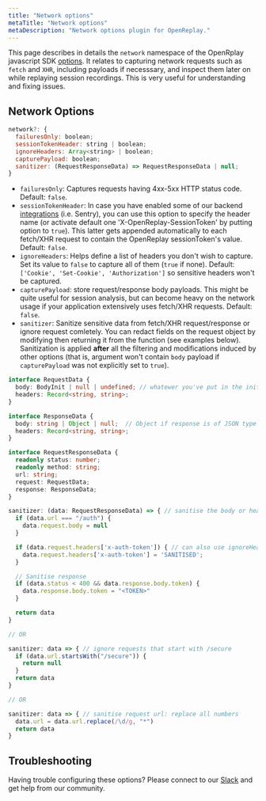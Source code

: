 ```yaml
---
title: "Network options"
metaTitle: "Network options"
metaDescription: "Network options plugin for OpenReplay."
---
```



This page describes in details the `network` namespace of the OpenRplay javascript SDK [options](/installation/javascript-sdk/#options). It relates to capturing network requests such as `fetch` and `XHR`, including payloads if necesssary, and inspect them later on while replaying session recordings. This is very useful for understanding and fixing issues.

<!-- If you'd like to watch a Video Tutorial about the Fetch plugin, check out [this YouTube video](https://www.youtube.com/watch?v=YFCKstPZzZg). -->

## Network Options

```js
network?: {
  failuresOnly: boolean;
  sessionTokenHeader: string | boolean;
  ignoreHeaders: Array<string> | boolean;
  capturePayload: boolean;
  sanitizer: (RequestResponseData) => RequestResponseData | null;
}
```

- `failuresOnly`: Captures requests having 4xx-5xx HTTP status code. Default: `false`.
- `sessionTokenHeader`: In case you have enabled some of our backend [integrations](/integrations) (i.e. Sentry), you can use this option to specify the header name (or activate default one 'X-OpenReplay-SessionToken' by putting option to `true`). This latter gets appended automatically to each fetch/XHR request to contain the OpenReplay sessionToken's value. Default: `false`.
- `ignoreHeaders`: Helps define a list of headers you don't wish to capture. Set its value to `false` to capture all of them (`true` if none). Default: `['Cookie', 'Set-Cookie', 'Authorization']` so sensitive headers won't be captured.
- `capturePayload`: store request/response body payloads. This might be quite useful for session analysis, but can become heavy on the network usage if your application extensively uses fetch/XHR requests. Default: `false`.
- `sanitizer`: Sanitize sensitive data from fetch/XHR request/response or ignore request comletely. You can redact fields on the request object by modifying then returning it from the function (see examples below). Sanitization is applied **after** all the filtering and modifications induced by other options (that is, argument won't contain `body` payload if `capturePayload` was not explicitly set to `true`).

```typescript
interface RequestData {
  body: BodyInit | null | undefined; // whatewer you've put in the init.body in fetch(url, init) or xhr.send(body)
  headers: Record<string, string>;
}

interface ResponseData {
  body: string | Object | null;  // Object if response is of JSON type
  headers: Record<string, string>;
}

interface RequestResponseData {
  readonly status: number;
  readonly method: string;
  url: string;
  request: RequestData;
  response: ResponseData;
}

sanitizer: (data: RequestResponseData) => { // sanitise the body or headers
  if (data.url === "/auth") {
    data.request.body = null
  }

  if (data.request.headers['x-auth-token']) { // can also use ignoreHeaders option instead
    data.request.headers['x-auth-token'] = 'SANITISED';
  }

  // Sanitise response
  if (data.status < 400 && data.response.body.token) {
    data.response.body.token = "<TOKEN>"  
  }

  return data
}

// OR

sanitizer: data => { // ignore requests that start with /secure
  if (data.url.startsWith("/secure")) {
    return null
  }
  return data
}

// OR

sanitizer: data => { // sanitise request url: replace all numbers
  data.url = data.url.replace(/\d/g, "*")
  return data
}
```

<!-- ## Tutorial
If you're looking for a practical example of how to use this plugin and how to sanitize data using it, check out [our detailed tutorial over here](/tutorials/fetch).
 -->

## Troubleshooting

Having trouble configuring these options? Please connect to our [Slack](https://slack.openreplay.com) and get help from our community.
